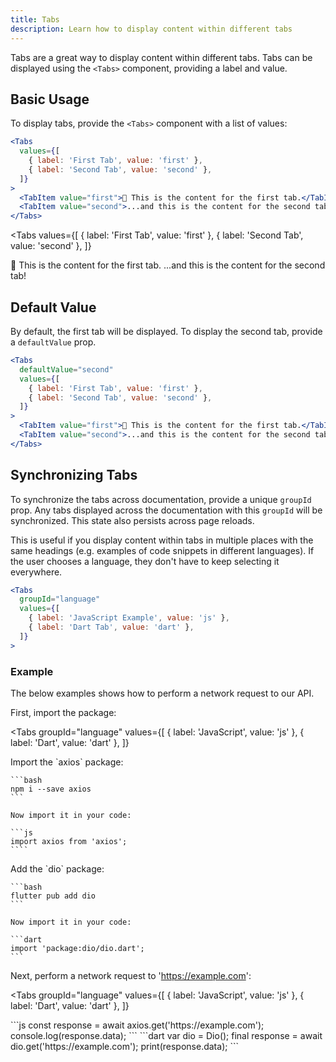 ```yaml
---
title: Tabs
description: Learn how to display content within different tabs
---
```


Tabs are a great way to display content within different tabs. Tabs can be displayed using the `<Tabs>` component,
providing a label and value.

## Basic Usage

To display tabs, provide the `<Tabs>` component with a list of values:

```jsx
<Tabs
  values={[
    { label: 'First Tab', value: 'first' },
    { label: 'Second Tab', value: 'second' },
  ]}
>
  <TabItem value="first">👋 This is the content for the first tab.</TabItem>
  <TabItem value="second">...and this is the content for the second tab!</TabItem>
</Tabs>
```

<Tabs
  values={[
    { label: 'First Tab', value: 'first' },
    { label: 'Second Tab', value: 'second' },
  ]}
>
  <TabItem value="first">👋 This is the content for the first tab.</TabItem>
  <TabItem value="second">...and this is the content for the second tab!</TabItem>
</Tabs>

## Default Value

By default, the first tab will be displayed. To display the second tab, provide a `defaultValue` prop.

```jsx
<Tabs
  defaultValue="second"
  values={[
    { label: 'First Tab', value: 'first' },
    { label: 'Second Tab', value: 'second' },
  ]}
>
  <TabItem value="first">👋 This is the content for the first tab.</TabItem>
  <TabItem value="second">...and this is the content for the second tab!</TabItem>
</Tabs>
```

## Synchronizing Tabs

To synchronize the tabs across documentation, provide a unique `groupId` prop. Any tabs
displayed across the documentation with this `groupId` will be synchronized. This state
also persists across page reloads.

This is useful if you display content within tabs in multiple places with the same headings
(e.g. examples of code snippets in different languages). If the user chooses a language, they
don't have to keep selecting it everywhere.

```jsx
<Tabs
  groupId="language"
  values={[
    { label: 'JavaScript Example', value: 'js' },
    { label: 'Dart Tab', value: 'dart' },
  ]}
>
```

### Example

The below examples shows how to perform a network request to our API.

First, import the package:

<Tabs
  groupId="language"
  values={[
    { label: 'JavaScript', value: 'js' },
    { label: 'Dart', value: 'dart' },
  ]}
>
  <TabItem value="js">
    Import the `axios` package:

    ```bash
    npm i --save axios
    ```

    Now import it in your code:

    ```js
    import axios from 'axios';
    ````

  </TabItem>
  <TabItem value="dart">
    Add the `dio` package:

    ```bash
    flutter pub add dio
    ```

    Now import it in your code:

    ```dart
    import 'package:dio/dio.dart';
    ```

  </TabItem>
</Tabs>

Next, perform a network request to 'https://example.com':

<Tabs
  groupId="language"
  values={[
    { label: 'JavaScript', value: 'js' },
    { label: 'Dart', value: 'dart' },
  ]}
>
  <TabItem value="js">
    ```js
    const response = await axios.get('https://example.com');
    console.log(response.data);
    ```
  </TabItem>
  <TabItem value="dart">
    ```dart
    var dio = Dio();
    final response = await dio.get('https://example.com');
    print(response.data);
    ```
  </TabItem>
</Tabs>
